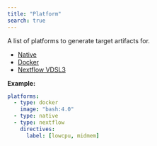 ```yaml
---
title: "Platform"
search: true
---
```


A list of platforms to generate target artifacts for.

 * [Native](/reference/config/platforms/native/#)
 * [Docker](/reference/config/platforms/docker/#)
 * [Nextflow VDSL3](/reference/config/platforms/nextflow/#)


**Example:**

```yaml
platforms:
  - type: docker
    image: "bash:4.0"
  - type: native
  - type: nextflow
    directives:
      label: [lowcpu, midmem]

```

